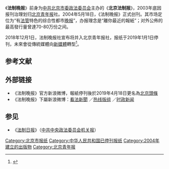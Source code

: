 
《'''法制晚报'''》前身为[[中共北京市委|中共北京市委]][[政法委员会|政法委员会]]主办的《'''北京法制报'''》，2003年底因报刊治理划归[[北京青年报|北京青年报]]社。2004年5月18日，《法制晚报》正式创刊。其市场定位为“有[[以法而治|法管]]特色的综合性都市[[晚报|晚报]]”，办报理念是“離你最近的報紙”；对外公佈的最高發行量曾達70-80万份之间。

2018年12月1日，法制晚报社宣布将并入北京青年报社，报纸于2019年1月1日停刊，未來會從傳統媒體向[[新媒體|新媒體]]轉型<ref>{{Cite news |url=http://news.ifeng.com/a/20181201/60179983_0.shtml |title=《法制晚报》宣布明年起正式休刊 将转型新媒体 |date=2018-12-01 |work=鳳凰網 資訊 轉自法制晚報 |accessdate=2018-12-01 |language=zh-hans |archive-date=2019-09-04 |archive-url=https://web.archive.org/web/20190904183759/http://news.ifeng.com/a/20181201/60179983_0.shtml |dead-url=no }}</ref>。

== 参考文献 ==
{{Reflist}}

== 外部链接 ==
* 《法制晚报》官方新浪微博，報紙停刊後於2019年4月18日更名為[https://www.weibo.com/fawan 北京頭條] {{Wayback|url=https://www.weibo.com/fawan |date=20201022051655 }}
* 《法制晚报》下屬新浪微博：[https://www.weibo.com/u/6192935507 看法新聞] {{Wayback|url=https://www.weibo.com/u/6192935507 |date=20190820175437 }}／[https://www.weibo.com/fwrxnews 热线版组] {{Wayback|url=https://www.weibo.com/fwrxnews |date=20190820175434 }}／[https://www.weibo.com/u/5753986785 时政新闻] {{Wayback|url=https://www.weibo.com/u/5753986785 |date=20190820175431 }}

== 参见 ==
{{Portal box|中华人民共和国|北京}}
* 《[[法制日报|法制日报]]》（[[中共中央政法委员会|中共中央政法委员会]][[机关报|机关报]]）

[[Category:北京市报纸|Category:北京市报纸]]
[[Category:中华人民共和国已停刊报纸|Category:中华人民共和国已停刊报纸]]
[[Category:2004年建立的出版物|Category:2004年建立的出版物]]
[[Category:北京青年报|Category:北京青年报]]

{{newspaper-stub}}
